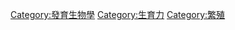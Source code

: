 {{catmain}}
{{Commonscat|Sexual reproduction}}

{{DEFAULTSORT:Sexual reproduction}}
[[Category:發育生物學|Category:發育生物學]]
[[Category:生育力|Category:生育力]]
[[Category:繁殖|Category:繁殖]]